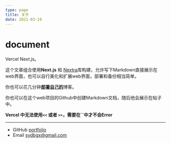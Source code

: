 ```yaml
---
type: page
title: 关于
date: 2021-03-19
---
```


# document

Vercel Next.js。

这个文章组合使用**Next.js** 和 [Nextra](https://nextra.vercel.app/)库构建，允许写下Markdown直接展示在web界面，也可以自行美化和扩展web界面，部署和备份相当简单。

你也可以花几分钟[**部署自己的**](https://vercel.com/new/git/external?repository-url=https://github.com/vercel-solutions/nextjs-portfolio-starter&project-name=portfolio&repository-name=portfolio)博客。

你也可以在这个web项目的Github中创建Markdown文档，随后他会展示在帖子中。

**Vercel 中无法使用`<<` 或者 `>>`，需要在``中才不会Error**

---

- GitHub [portfolio](https://github.com/shiiiiyd/portfolio)
- Email sydbgx@gmail.com
